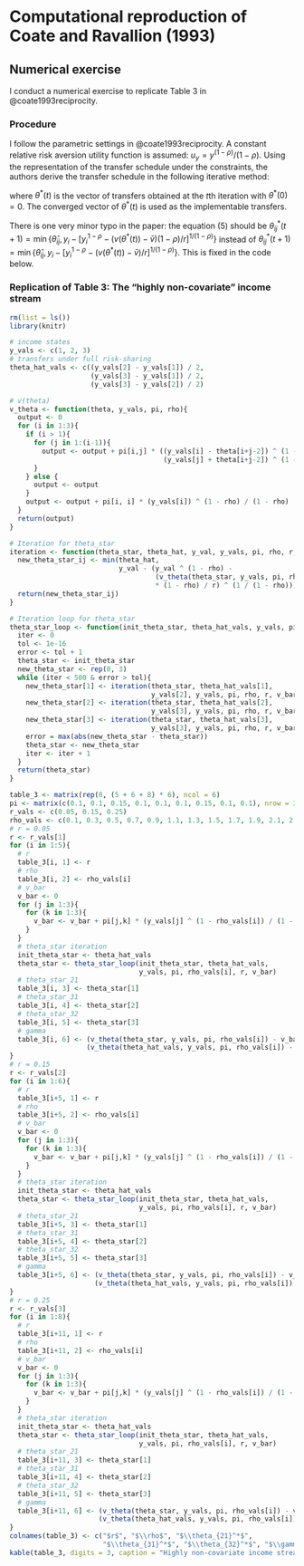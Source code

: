 # Computational reproduction of Coate and Ravallion (1993)

## Numerical exercise

I conduct a numerical exercise to replicate Table 3 in @coate1993reciprocity.

### Procedure

I follow the parametric settings in @coate1993reciprocity. A constant relative risk aversion utility function is assumed: $u_y = y^{(1 - \rho)} / (1 - \rho)$.
Using the representation of the transfer schedule under the constraints, the authors derive the transfer schedule in the following iterative method:
```{=tex}
\begin{equation*}
  \theta_{ij}^*(t + 1) = \min \{\widehat{\theta}_{ij}, f(y_i, (v(\theta^*(t)) - \overline{v}) / r) \},
\end{equation*}
```
where $\theta^*(t)$ is the vector of transfers obtained at the $t$th iteration with $\theta^*(0) = 0$.
The converged vector of $\theta^*(t)$ is used as the implementable transfers.

There is one very minor typo in the paper: the equation (5) should be $\theta_{ij}^*(t + 1) = \min \{ \widehat{\theta}_{ij}, y_i - [y_i^{1 - \rho} - (v(\theta^*(t)) - \bar{v}) (1 - \rho) / r ]^{1 / (1 - \rho)} \}$ instead of $\theta_{ij}^*(t + 1) = \min \{ \widehat{\theta}_{ij}, y_i - [y_i^{1 - \rho} - (v(\theta^*(t)) - \bar{v}) / r ]^{1 / (1 - \rho)} \}$. This is fixed in the code below.

### Replication of Table 3: The "highly non-covariate" income stream

```r
rm(list = ls())
library(knitr)

# income states
y_vals <- c(1, 2, 3)
# transfers under full risk-sharing
theta_hat_vals <- c((y_vals[2] - y_vals[1]) / 2, 
                    (y_vals[3] - y_vals[1]) / 2, 
                    (y_vals[3] - y_vals[2]) / 2)

# v(theta)
v_theta <- function(theta, y_vals, pi, rho){
  output <- 0
  for (i in 1:3){
    if (i > 1){
      for (j in 1:(i-1)){
        output <- output + pi[i,j] * ((y_vals[i] - theta[i+j-2]) ^ (1 - rho) / (1 - rho) + 
                                      (y_vals[j] + theta[i+j-2]) ^ (1 - rho) / (1 - rho))
      } 
    } else {
      output <- output
    }
    output <- output + pi[i, i] * (y_vals[i]) ^ (1 - rho) / (1 - rho) 
  }
  return(output)
}

# Iteration for theta_star
iteration <- function(theta_star, theta_hat, y_val, y_vals, pi, rho, r, v_bar){
  new_theta_star_ij <- min(theta_hat, 
                           y_val - (y_val ^ (1 - rho) - 
                                    (v_theta(theta_star, y_vals, pi, rho) - v_bar) 
                                    * (1 - rho) / r) ^ (1 / (1 - rho)))
  return(new_theta_star_ij)
}

# Iteration loop for theta_star
theta_star_loop <- function(init_theta_star, theta_hat_vals, y_vals, pi, rho, r, v_bar){
  iter <- 0
  tol <- 1e-16
  error <- tol + 1
  theta_star <- init_theta_star
  new_theta_star <- rep(0, 3)
  while (iter < 500 & error > tol){
    new_theta_star[1] <- iteration(theta_star, theta_hat_vals[1], 
                                   y_vals[2], y_vals, pi, rho, r, v_bar)
    new_theta_star[2] <- iteration(theta_star, theta_hat_vals[2], 
                                   y_vals[3], y_vals, pi, rho, r, v_bar)
    new_theta_star[3] <- iteration(theta_star, theta_hat_vals[3], 
                                   y_vals[3], y_vals, pi, rho, r, v_bar)
    error = max(abs(new_theta_star - theta_star))
    theta_star <- new_theta_star
    iter <- iter + 1
  }
  return(theta_star)
}
```

```r
table_3 <- matrix(rep(0, (5 + 6 + 8) * 6), ncol = 6)
pi <- matrix(c(0.1, 0.1, 0.15, 0.1, 0.1, 0.1, 0.15, 0.1, 0.1), nrow = 3) 
r_vals <- c(0.05, 0.15, 0.25)
rho_vals <- c(0.1, 0.3, 0.5, 0.7, 0.9, 1.1, 1.3, 1.5, 1.7, 1.9, 2.1, 2.3, 2.5, 2.7)
# r = 0.05
r <- r_vals[1]
for (i in 1:5){
  # r
  table_3[i, 1] <- r
  # rho
  table_3[i, 2] <- rho_vals[i]
  # v_bar
  v_bar <- 0
  for (j in 1:3){
    for (k in 1:3){
      v_bar <- v_bar + pi[j,k] * (y_vals[j] ^ (1 - rho_vals[i]) / (1 - rho_vals[i]))
    }
  }
  # theta_star iteration
  init_theta_star <- theta_hat_vals
  theta_star <- theta_star_loop(init_theta_star, theta_hat_vals, 
                                y_vals, pi, rho_vals[i], r, v_bar)
  # theta_star_21
  table_3[i, 3] <- theta_star[1]
  # theta_star_31
  table_3[i, 4] <- theta_star[2]
  # theta_star_32
  table_3[i, 5] <- theta_star[3]
  # gamma
  table_3[i, 6] <- (v_theta(theta_star, y_vals, pi, rho_vals[i]) - v_bar) / 
                   (v_theta(theta_hat_vals, y_vals, pi, rho_vals[i]) - v_bar)
}
# r = 0.15
r <- r_vals[2]
for (i in 1:6){
  # r
  table_3[i+5, 1] <- r
  # rho
  table_3[i+5, 2] <- rho_vals[i]
  # v_bar
  v_bar <- 0
  for (j in 1:3){
    for (k in 1:3){
      v_bar <- v_bar + pi[j,k] * (y_vals[j] ^ (1 - rho_vals[i]) / (1 - rho_vals[i]))
    }
  }
  # theta_star iteration
  init_theta_star <- theta_hat_vals
  theta_star <- theta_star_loop(init_theta_star, theta_hat_vals, 
                                y_vals, pi, rho_vals[i], r, v_bar)
  # theta_star_21
  table_3[i+5, 3] <- theta_star[1]
  # theta_star_31
  table_3[i+5, 4] <- theta_star[2]
  # theta_star_32
  table_3[i+5, 5] <- theta_star[3]
  # gamma
  table_3[i+5, 6] <- (v_theta(theta_star, y_vals, pi, rho_vals[i]) - v_bar) / 
                     (v_theta(theta_hat_vals, y_vals, pi, rho_vals[i]) - v_bar)
}
# r = 0.25
r <- r_vals[3]
for (i in 1:8){
  # r
  table_3[i+11, 1] <- r
  # rho
  table_3[i+11, 2] <- rho_vals[i]
  # v_bar
  v_bar <- 0
  for (j in 1:3){
    for (k in 1:3){
      v_bar <- v_bar + pi[j,k] * (y_vals[j] ^ (1 - rho_vals[i]) / (1 - rho_vals[i]))
    }
  }
  # theta_star iteration
  init_theta_star <- theta_hat_vals
  theta_star <- theta_star_loop(init_theta_star, theta_hat_vals, 
                                y_vals, pi, rho_vals[i], r, v_bar)
  # theta_star_21
  table_3[i+11, 3] <- theta_star[1]
  # theta_star_31
  table_3[i+11, 4] <- theta_star[2]
  # theta_star_32
  table_3[i+11, 5] <- theta_star[3]
  # gamma
  table_3[i+11, 6] <- (v_theta(theta_star, y_vals, pi, rho_vals[i]) - v_bar) / 
                      (v_theta(theta_hat_vals, y_vals, pi, rho_vals[i]) - v_bar)
}
colnames(table_3) <- c("$r$", "$\\rho$", "$\\theta_{21}^*$", 
                       "$\\theta_{31}^*$", "$\\theta_{32}^*$", "$\\gamma$")
kable(table_3, digits = 3, caption = "Highly non-covariate income streams")
```

